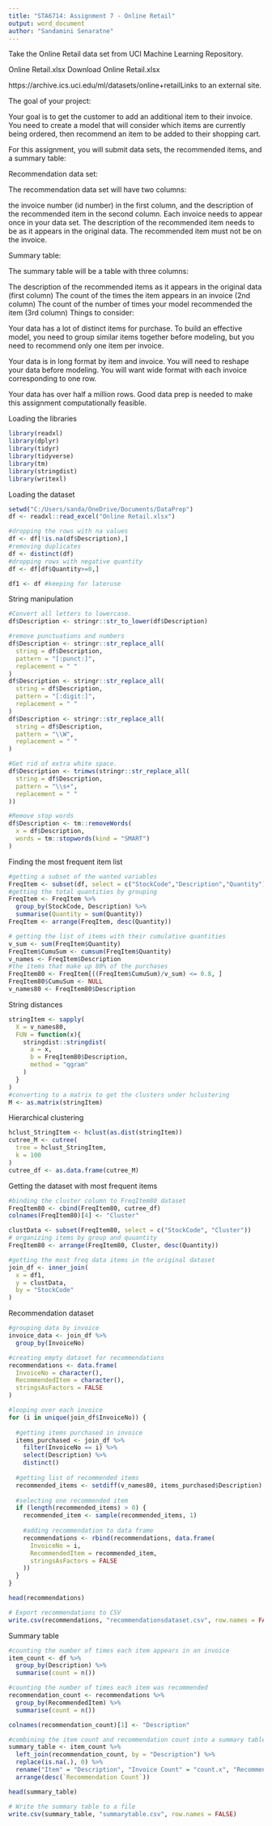 ---
title: "STA6714: Assignment 7 - Online Retail"
output: word_document
author: "Sandamini Senaratne"
---

Take the Online Retail data set from UCI Machine Learning Repository.

Online Retail.xlsx Download Online Retail.xlsx  

https://archive.ics.uci.edu/ml/datasets/online+retailLinks to an external site.

The goal of your project:

Your goal is to get the customer to add an additional item to their invoice. You need to create a model that will consider which items are currently being ordered, then recommend an item to be added to their shopping cart.

For this assignment, you will submit data sets, the recommended items, and a summary table:

Recommendation data set:

The recommendation data set will have two columns:

the invoice number (id number) in the first column, and
the description of the recommended item in the second column.
Each invoice needs to appear once in your data set. The description of the recommended item needs to be as it appears in the original data. The recommended item must not be on the invoice.

Summary table:

The summary table will be a table with three columns:

The description of the recommended items as it appears in the original data (first column)
The count of the times the item appears in an invoice (2nd column)
The count of the number of times your model recommended the item (3rd column)
Things to consider:

Your data has a lot of distinct items for purchase. To build an effective model, you need to group similar items together before modeling, but you need to recommend only one item per invoice.

Your data is in long format by item and invoice. You will need to reshape your data before modeling. You will want wide format with each invoice corresponding to one row.

Your data has over half a million rows. Good data prep is needed to make this assignment computationally feasible.

Loading the libraries
```{r}
library(readxl)
library(dplyr)
library(tidyr)
library(tidyverse)
library(tm)
library(stringdist)
library(writexl)
```

Loading the dataset
```{r}
setwd("C:/Users/sanda/OneDrive/Documents/DataPrep")
df <- readxl::read_excel("Online Retail.xlsx")

#dropping the rows with na values
df <- df[!is.na(df$Description),]
#removing duplicates 
df <- distinct(df)
#dropping rows with negative quantity
df <- df[df$Quantity>=0,]

df1 <- df #keeping for lateruse
```

String manipulation
```{r}
#Convert all letters to lowercase.
df$Description <- stringr::str_to_lower(df$Description)

#remove punctuations and numbers
df$Description <- stringr::str_replace_all(
  string = df$Description,
  pattern = "[:punct:]",
  replacement = " "
)
df$Description <- stringr::str_replace_all(
  string = df$Description,
  pattern = "[:digit:]",
  replacement = " "
)
df$Description <- stringr::str_replace_all(
  string = df$Description,
  pattern = "\\W",
  replacement = " "
)

#Get rid of extra white space.
df$Description <- trimws(stringr::str_replace_all(
  string = df$Description,
  pattern = "\\s+",
  replacement = " "
))

#Remove stop words
df$Description <- tm::removeWords(
  x = df$Description,
  words = tm::stopwords(kind = "SMART")
)

```


Finding the most frequent item list
```{r}
#getting a subset of the wanted variables
FreqItem <- subset(df, select = c("StockCode","Description","Quantity"))
#getting the total quantities by grouping
FreqItem <- FreqItem %>%
  group_by(StockCode, Description) %>%
  summarise(Quantity = sum(Quantity))
FreqItem <- arrange(FreqItem, desc(Quantity))

# getting the list of items with their cumulative quantities
v_sum <- sum(FreqItem$Quantity)
FreqItem$CumuSum <- cumsum(FreqItem$Quantity)
v_names <- FreqItem$Description
#the items that make up 80% of the purchases
FreqItem80 <- FreqItem[((FreqItem$CumuSum)/v_sum) <= 0.8, ]
FreqItem80$CumuSum <- NULL
v_names80 <- FreqItem80$Description

```

String distances
```{r}
stringItem <- sapply(
  X = v_names80,
  FUN = function(x){
    stringdist::stringdist(
      a = x,
      b = FreqItem80$Description,
      method = "qgram"
    )
  }
)
#converting to a matrix to get the clusters under hclustering
M <- as.matrix(stringItem)
```


Hierarchical clustering
```{r}
hclust_StringItem <- hclust(as.dist(stringItem))
cutree_M <- cutree(
  tree = hclust_StringItem,
  k = 100
)
cutree_df <- as.data.frame(cutree_M)
```


Getting the dataset with most frequent items
```{r}
#binding the cluster column to FreqItem80 dataset
FreqItem80 <- cbind(FreqItem80, cutree_df)
colnames(FreqItem80)[4] <- "Cluster"

clustData <- subset(FreqItem80, select = c("StockCode", "Cluster"))
# organizing items by group and quuantity
FreqItem80 <- arrange(FreqItem80, Cluster, desc(Quantity))

#getting the most freq data items in the original dataset
join_df <- inner_join(
  x = df1,
  y = clustData,
  by = "StockCode"
)
```

Recommendation dataset
```{r}
#grouping data by invoice
invoice_data <- join_df %>%
  group_by(InvoiceNo)

#creating empty dataset for recommendations
recommendations <- data.frame(
  InvoiceNo = character(),
  RecommendedItem = character(),
  stringsAsFactors = FALSE
)

#looping over each invoice
for (i in unique(join_df$InvoiceNo)) {
  
  #getting items purchased in invoice
  items_purchased <- join_df %>%
    filter(InvoiceNo == i) %>%
    select(Description) %>%
    distinct()
  
  #getting list of recommended items
  recommended_items <- setdiff(v_names80, items_purchased$Description)
  
  #selecting one recommended item
  if (length(recommended_items) > 0) {
    recommended_item <- sample(recommended_items, 1)
    
    #adding recommendation to data frame
    recommendations <- rbind(recommendations, data.frame(
      InvoiceNo = i,
      RecommendedItem = recommended_item,
      stringsAsFactors = FALSE
    ))
  }
}
```

```{r}
head(recommendations)
```

```{r}
# Export recommendations to CSV
write.csv(recommendations, "recommendationsdataset.csv", row.names = FALSE)
```

Summary table

```{r}
#counting the number of times each item appears in an invoice
item_count <- df %>%
  group_by(Description) %>%
  summarise(count = n())

#counting the number of times each item was recommended
recommendation_count <- recommendations %>%
  group_by(RecommendedItem) %>%
  summarise(count = n())

colnames(recommendation_count)[1] <- "Description"

#combining the item count and recommendation count into a summary table
summary_table <- item_count %>%
  left_join(recommendation_count, by = "Description") %>%
  replace(is.na(.), 0) %>%
  rename("Item" = "Description", "Invoice Count" = "count.x", "Recommendation Count" = "count.y") %>%
  arrange(desc(`Recommendation Count`))
```

```{r}
head(summary_table)
```

```{r}
# Write the summary table to a file
write.csv(summary_table, "summarytable.csv", row.names = FALSE)
```

